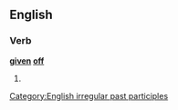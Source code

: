 ==English==

===Verb===
'''[[given]] [[off]]'''

# {{past participle of|give off}}

[[Category:English irregular past participles]]